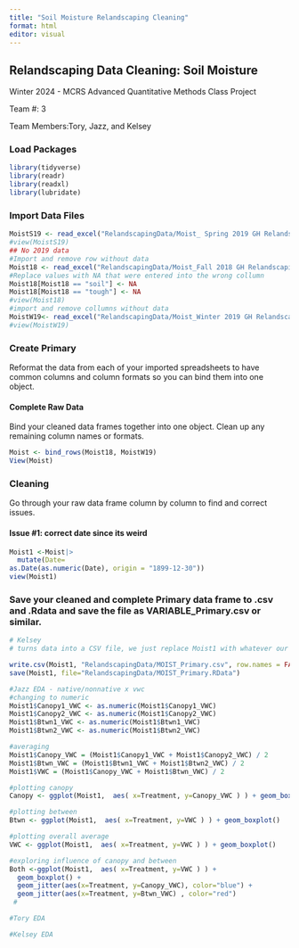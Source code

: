 ```yaml
---
title: "Soil Moisture Relandscaping Cleaning"
format: html
editor: visual
---
```


## Relandscaping Data Cleaning: Soil Moisture

Winter 2024 - MCRS Advanced Quantitative Methods Class Project

Team #: 3

Team Members:Tory, Jazz, and Kelsey

### Load Packages

```r
library(tidyverse)
library(readr)
library(readxl)
library(lubridate)

```

### Import Data Files

```r

MoistS19 <- read_excel("RelandscapingData/Moist_ Spring 2019 GH Relandscaping Soil Moisture Data.xlsx")
#view(MoistS19)
## No 2019 data
#Import and remove row without data
Moist18 <- read_excel("RelandscapingData/Moist_Fall 2018 GH Relandscaping Soil Moisture Data.xlsx", col_types = "text") %>% slice(-1)
#Replace values with NA that were entered into the wrong collumn
Moist18[Moist18 == "soil"] <- NA
Moist18[Moist18 == "tough"] <- NA
#view(Moist18)
#import and remove collumns without data
MoistW19<- read_excel("RelandscapingData/Moist_Winter 2019 GH Relandscaping Soil Moisture Data.xlsx", col_types ="text") %>% slice(-1,-4)
#view(MoistW19)

```

### Create Primary

Reformat the data from each of your imported spreadsheets to have common columns and column formats so you can bind them into one object.

#### Complete Raw Data

Bind your cleaned data frames together into one object. Clean up any remaining column names or formats.

```r
Moist <- bind_rows(Moist18, MoistW19)
View(Moist)
```

### Cleaning

Go through your raw data frame column by column to find and correct issues.

#### Issue #1: correct date since its weird

```r
Moist1 <-Moist|>
  mutate(Date=
as.Date(as.numeric(Date), origin = "1899-12-30"))
view(Moist1)
```

### Save your cleaned and complete Primary data frame to .csv and .Rdata and save the file as VARIABLE_Primary.csv or similar.

```r
# Kelsey 
# turns data into a CSV file, we just replace Moist1 with whatever our final data set is named 

write.csv(Moist1, "RelandscapingData/MOIST_Primary.csv", row.names = FALSE)
save(Moist1, file="RelandscapingData/MOIST_Primary.RData")
```

```r
#Jazz EDA - native/nonnative x vwc
#changing to numeric
Moist1$Canopy1_VWC <- as.numeric(Moist1$Canopy1_VWC)
Moist1$Canopy2_VWC <- as.numeric(Moist1$Canopy2_VWC)
Moist1$Btwn1_VWC <- as.numeric(Moist1$Btwn1_VWC)
Moist1$Btwn2_VWC <- as.numeric(Moist1$Btwn2_VWC)

#averaging 
Moist1$Canopy_VWC = (Moist1$Canopy1_VWC + Moist1$Canopy2_VWC) / 2
Moist1$Btwn_VWC = (Moist1$Btwn1_VWC + Moist1$Btwn2_VWC) / 2
Moist1$VWC = (Moist1$Canopy_VWC + Moist1$Btwn_VWC) / 2

#plotting canopy
Canopy <- ggplot(Moist1,  aes( x=Treatment, y=Canopy_VWC ) ) + geom_boxplot()

#plotting between
Btwn <- ggplot(Moist1,  aes( x=Treatment, y=VWC ) ) + geom_boxplot()

#plotting overall average
VWC <- ggplot(Moist1,  aes( x=Treatment, y=VWC ) ) + geom_boxplot()

#exploring influence of canopy and between 
Both <-ggplot(Moist1,  aes( x=Treatment, y=VWC ) ) + 
  geom_boxplot() +
  geom_jitter(aes(x=Treatment, y=Canopy_VWC), color="blue") +
  geom_jitter(aes(x=Treatment, y=Btwn_VWC) , color="red")
 #
```

```r
#Tory EDA
```

```r
#Kelsey EDA
```
